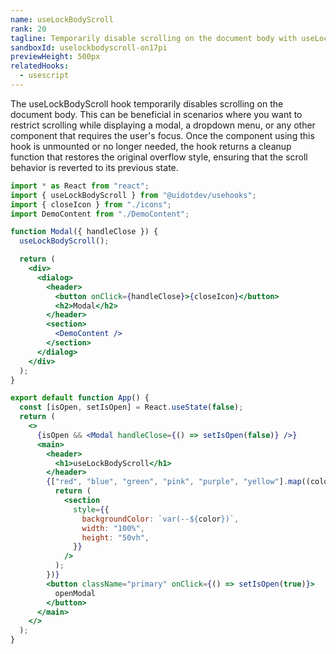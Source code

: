 ```yaml
---
name: useLockBodyScroll
rank: 20
tagline: Temporarily disable scrolling on the document body with useLockBodyScroll.
sandboxId: uselockbodyscroll-on17pi
previewHeight: 500px
relatedHooks:
  - usescript
---
```



<HookDescription name={frontmatter.name}>
  The useLockBodyScroll hook temporarily disables scrolling on the document
  body. This can be beneficial in scenarios where you want to restrict scrolling
  while displaying a modal, a dropdown menu, or any other component that
  requires the user's focus. Once the component using this hook is unmounted or
  no longer needed, the hook returns a cleanup function that restores the
  original overflow style, ensuring that the scroll behavior is reverted to its
  previous state.
</HookDescription>

<CodePreview
  sandboxId={frontmatter.sandboxId}
  previewHeight={frontmatter.previewHeight}
/>

<StaticCodeContainer>

```jsx
import * as React from "react";
import { useLockBodyScroll } from "@uidotdev/usehooks";
import { closeIcon } from "./icons";
import DemoContent from "./DemoContent";

function Modal({ handleClose }) {
  useLockBodyScroll();

  return (
    <div>
      <dialog>
        <header>
          <button onClick={handleClose}>{closeIcon}</button>
          <h2>Modal</h2>
        </header>
        <section>
          <DemoContent />
        </section>
      </dialog>
    </div>
  );
}

export default function App() {
  const [isOpen, setIsOpen] = React.useState(false);
  return (
    <>
      {isOpen && <Modal handleClose={() => setIsOpen(false)} />}
      <main>
        <header>
          <h1>useLockBodyScroll</h1>
        </header>
        {["red", "blue", "green", "pink", "purple", "yellow"].map((color) => {
          return (
            <section
              style={{
                backgroundColor: `var(--${color})`,
                width: "100%",
                height: "50vh",
              }}
            />
          );
        })}
        <button className="primary" onClick={() => setIsOpen(true)}>
          openModal
        </button>
      </main>
    </>
  );
}
```

</StaticCodeContainer>
